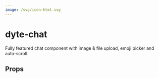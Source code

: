 ```yaml
---
image: /svg/icon-html.svg
---
```


# dyte-chat

Fully featured chat component with image & file upload, emoji picker and auto-scroll.

## Props

<PropsTable of="dyte-chat" />
